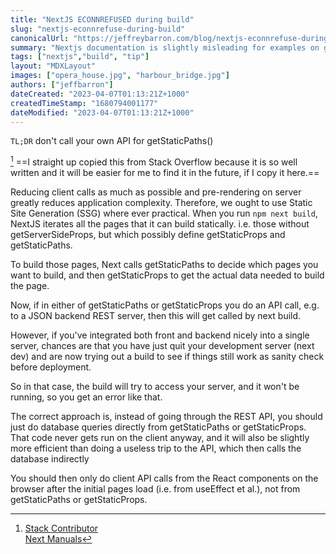 ```yaml
---
title: "NextJS ECONNREFUSED during build"
slug: "nextjs-econnrefuse-during-build"
canonicalUrl: "https://jeffreybarron.com/blog/nextjs-econnrefuse-during-build"
summary: "Nextjs documentation is slightly misleading for examples on getStaticPaths, showing the use of fetch from an API. However, the not so obvious gotcha happens if you fetch from your app's own API. While working in `npm run dev` everything works fine, but it all breaks when you build your app. The solution, however, is quite obvious."
tags: ["nextjs","build", "tip"]
layout: "MDXLayout"
images: ["opera_house.jpg", "harbour_bridge.jpg"]
authors: ["jeffbarron"]
dateCreated: "2023-04-07T01:13:21Z+1000"
createdTimeStamp: "1680794001177"
dateModified: "2023-04-07T01:13:21Z+1000"
---
```


`TL;DR` don't call your own API for getStaticPaths()

[^Attribution] ==I straight up copied this from Stack Overflow because it is so well written and it will be easier for me to find it in the future, if I copy it here.==

Reducing client calls as much as possible and pre-rendering on server greatly reduces application complexity. Therefore, we ought to use Static Site Generation (SSG) where ever practical. When you run `npm next build`, NextJS iterates all the pages that it can build statically. i.e. those without getServerSideProps, but which possibly define getStaticProps and getStaticPaths.

To build those pages, Next calls getStaticPaths to decide which pages you want to build, and then getStaticProps to get the actual data needed to build the page.

Now, if in either of getStaticPaths or getStaticProps you do an API call, e.g. to a JSON backend REST server, then this will get called by next build.

However, if you've integrated both front and backend nicely into a single server, chances are that you have just quit your development server (next dev) and are now trying out a build to see if things still work as sanity check before deployment.

So in that case, the build will try to access your server, and it won't be running, so you get an error like that.

The correct approach is, instead of going through the REST API, you should just do database queries directly from getStaticPaths or getStaticProps. That code never gets run on the client anyway, and it will also be slightly more efficient than doing a useless trip to the API, which then calls the database indirectly

You should then only do client API calls from the React components on the browser after the initial pages load (i.e. from useEffect et al.), not from getStaticPaths or getStaticProps. 

[^Attribution]: [Stack Contributor](https://stackoverflow.com/a/67676463/18296218)  
  [Next Manuals](https://nextjs.org/docs/basic-features/data-fetching/get-static-props#write-server-side-code-directly)  

